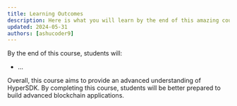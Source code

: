 ```yaml
---
title: Learning Outcomes
description: Here is what you will learn by the end of this amazing course.
updated: 2024-05-31
authors: [ashucoder9]
---
```


By the end of this course, students will:

- ...

Overall, this course aims to provide an advanced understanding of HyperSDK. By completing this course, students will be better prepared to build advanced blockchain applications.